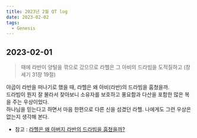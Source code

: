```yaml
---
title: 2023년 2월 QT log
date: 2023-02-02
tags:
  - Genesis
---
```


## 2023-02-01

> 때에 라반이 양털을 깎으로 갔으므로 라헬은 그 아비의 드라빔을 도적질하고 (창세기 31장 19절)   

야곱이 라반을 떠나기로 했을 때, 라헬은 왜 아비(라반)의 드라빔을 훔쳤을까.   
드라빔이 뭔지 잘 몰라서 찾아보니 소유자를 보호하고 풍요함과 다산을 포함한 많은 복을 주는 우상이었다.   
하나님을 믿는다고 하면서 마음 한편으로 다른 신을 섬겼던 라헬. 나에게도 그런 우상은 없는지 생각해 본다.   

* 참고 : [라헬은 왜 아버지 라반의 드라빔을 훔쳤을까?](https://blog.naver.com/PostView.naver?blogId=hkhrich&logNo=221201524601&parentCategoryNo=&categoryNo=8&viewDate=&isShowPopularPosts=true&from=search)


